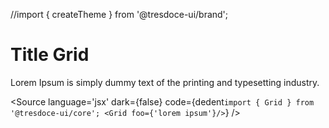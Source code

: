 //import { createTheme } from '@tresdoce-ui/brand';


<Meta title="Grid" component={Grid} />

# Title Grid

Lorem Ipsum is simply dummy text of the printing and typesetting industry. 

<Canvas >
  <Layout theme={createTheme()} cdnBasepath={''} containerFluid={true}>
    <Grid foo={'lorem ipsum'} />
  </Layout>
</Canvas>

<Source
  language='jsx'
  dark={false}
  code={dedent`import { Grid } from '@tresdoce-ui/core';
        <Grid foo={'lorem ipsum'}/>`}
/>
